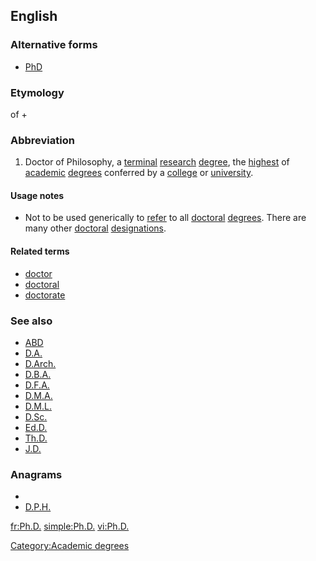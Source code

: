 ==English==

===Alternative forms===
* [[PhD]]

===Etymology===
{{abbreviation|English}} of {{etyl|la}} {{term|philosophiae}} + {{term|doctor#Latin|doctor}}

===Abbreviation===
{{infl|en|abbreviation}}

# Doctor of Philosophy, a [[terminal]] [[research]] [[degree]], the [[highest]] of [[academic]] [[degree]]s conferred by a [[college]] or [[university]].

====Usage notes====
* Not to be used generically to [[refer]] to all [[doctoral]] [[degree]]s. There are many other [[doctoral]] [[designation]]s.

====Related terms====
* [[doctor]]
* [[doctoral]]
* [[doctorate]]

===See also===
* [[ABD]]
* [[D.A.]]
* [[D.Arch.]]
* [[D.B.A.]]
* [[D.F.A.]]
* [[D.M.A.]]
* [[D.M.L.]]
* [[D.Sc.]]
* [[Ed.D.]]
* [[Th.D.]]
* [[J.D.]]

===Anagrams===
* {{alphagram|dhp}}
* [[D.P.H.#English|D.P.H.]]

[[Category:Academic degrees]]

[[fr:Ph.D.]]
[[simple:Ph.D.]]
[[vi:Ph.D.]]